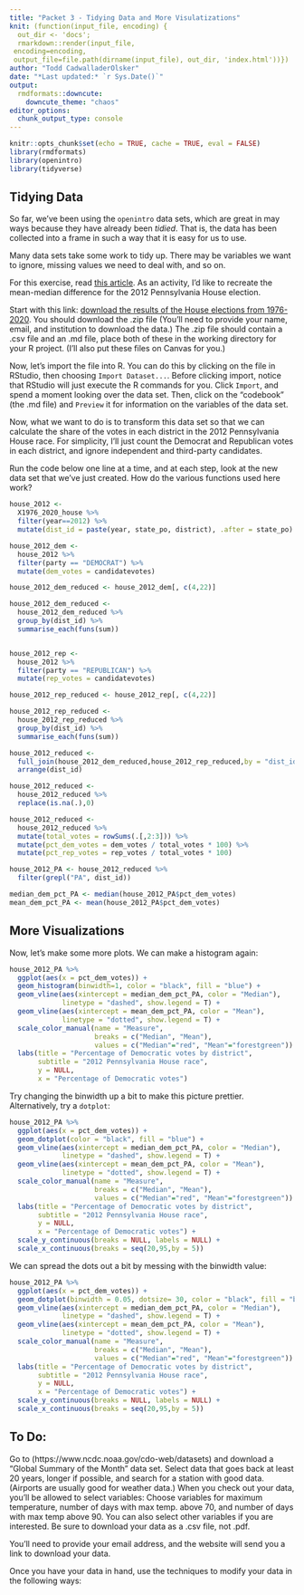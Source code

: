 ```yaml
---
title: "Packet 3 - Tidying Data and More Visulatizations"
knit: (function(input_file, encoding) {
  out_dir <- 'docs';
  rmarkdown::render(input_file,
 encoding=encoding,
 output_file=file.path(dirname(input_file), out_dir, 'index.html'))})
author: "Todd CadwalladerOlsker"
date: "*Last updated:* `r Sys.Date()`"
output:
  rmdformats::downcute:
    downcute_theme: "chaos"
editor_options: 
  chunk_output_type: console
---
```


```r
knitr::opts_chunk$set(echo = TRUE, cache = TRUE, eval = FALSE)
library(rmdformats)
library(openintro)
library(tidyverse)
```

## Tidying Data

So far, we've been using the `openintro` data sets, which are great in may ways because they have already been *tidied*. That is, the data has been collected into a frame in such a way that it is easy for us to use.

Many data sets take some work to tidy up. There may be variables we want to ignore, missing values we need to deal with, and so on. 

For this exercise, read [this article](https://web.archive.org/web/20160223192726/https://www.nytimes.com/2015/12/06/opinion/sunday/let-math-save-our-democracy.html). As an activity, I'd like to  recreate the mean-median difference for the 2012 Pennsylvania House election.

Start with this link: [download the results of the House elections from 1976-2020](https://dataverse.harvard.edu/dataset.xhtml?persistentId=doi:10.7910/DVN/IG0UN2). You should download the .zip file (You'll need to provide your name, email, and institution to download the data.) The .zip file should contain a .csv file and an .md file, place both of these in the working directory for your R project. (I'll also put these files on Canvas for you.)

Now, let's import the file into R. You can do this by clicking on the file in RStudio, then choosing `Import Dataset...`. Before clicking import, notice that RStudio will just execute the R commands for you. Click `Import`, and spend a moment looking over the data set. Then, click on the "codebook" (the .md file) and `Preview` it for information on the variables of the data set. 

Now, what we want to do is to transform this data set so that we can calculate the share of the votes in each district in the 2012 Pennsylvania House race. For simplicity, I'll just count the Democrat and Republican votes in each district, and ignore independent and third-party candidates.

Run the code below one line at a time, and at each step, look at the new data set that we've just created. How do the various functions used here work?

```r
house_2012 <- 
  X1976_2020_house %>% 
  filter(year==2012) %>% 
  mutate(dist_id = paste(year, state_po, district), .after = state_po)

house_2012_dem <- 
  house_2012 %>%
  filter(party == "DEMOCRAT") %>% 
  mutate(dem_votes = candidatevotes)

house_2012_dem_reduced <- house_2012_dem[, c(4,22)]

house_2012_dem_reduced <- 
  house_2012_dem_reduced %>%
  group_by(dist_id) %>%
  summarise_each(funs(sum))


house_2012_rep <- 
  house_2012 %>%
  filter(party == "REPUBLICAN") %>% 
  mutate(rep_votes = candidatevotes)

house_2012_rep_reduced <- house_2012_rep[, c(4,22)]

house_2012_rep_reduced <- 
  house_2012_rep_reduced %>%
  group_by(dist_id) %>%
  summarise_each(funs(sum))

house_2012_reduced <- 
  full_join(house_2012_dem_reduced,house_2012_rep_reduced,by = "dist_id") %>% 
  arrange(dist_id)

house_2012_reduced <- 
  house_2012_reduced %>% 
  replace(is.na(.),0)

house_2012_reduced <- 
  house_2012_reduced %>% 
  mutate(total_votes = rowSums(.[,2:3])) %>% 
  mutate(pct_dem_votes = dem_votes / total_votes * 100) %>% 
  mutate(pct_rep_votes = rep_votes / total_votes * 100)

house_2012_PA <- house_2012_reduced %>% 
  filter(grepl("PA", dist_id))

median_dem_pct_PA <- median(house_2012_PA$pct_dem_votes)
mean_dem_pct_PA <- mean(house_2012_PA$pct_dem_votes)
```

## More Visualizations

Now, let's make some more plots. We can make a histogram again:

```r
house_2012_PA %>% 
  ggplot(aes(x = pct_dem_votes)) +
  geom_histogram(binwidth=1, color = "black", fill = "blue") + 
  geom_vline(aes(xintercept = median_dem_pct_PA, color = "Median"), 
             linetype = "dashed", show.legend = T) +
  geom_vline(aes(xintercept = mean_dem_pct_PA, color = "Mean"), 
             linetype = "dotted", show.legend = T) +
  scale_color_manual(name = "Measure",
                     breaks = c("Median", "Mean"),
                     values = c("Median"="red", "Mean"="forestgreen")) +
  labs(title = "Percentage of Democratic votes by district",
       subtitle = "2012 Pennsylvania House race", 
       y = NULL,
       x = "Percentage of Democratic votes")
```

Try changing the binwidth up a bit to make this picture prettier. Alternatively, try a `dotplot`:

```r
house_2012_PA %>% 
  ggplot(aes(x = pct_dem_votes)) +
  geom_dotplot(color = "black", fill = "blue") + 
  geom_vline(aes(xintercept = median_dem_pct_PA, color = "Median"), 
             linetype = "dashed", show.legend = T) +
  geom_vline(aes(xintercept = mean_dem_pct_PA, color = "Mean"), 
             linetype = "dotted", show.legend = T) +
  scale_color_manual(name = "Measure",
                     breaks = c("Median", "Mean"),
                     values = c("Median"="red", "Mean"="forestgreen")) +
  labs(title = "Percentage of Democratic votes by district",
       subtitle = "2012 Pennsylvania House race", 
       y = NULL,
       x = "Percentage of Democratic votes") +
  scale_y_continuous(breaks = NULL, labels = NULL) +
  scale_x_continuous(breaks = seq(20,95,by = 5))
```

We can spread the dots out a bit by messing with the binwidth value:

```r
house_2012_PA %>% 
  ggplot(aes(x = pct_dem_votes)) +
  geom_dotplot(binwidth = 0.05, dotsize= 30, color = "black", fill = "blue") + 
  geom_vline(aes(xintercept = median_dem_pct_PA, color = "Median"), 
             linetype = "dashed", show.legend = T) +
  geom_vline(aes(xintercept = mean_dem_pct_PA, color = "Mean"), 
             linetype = "dotted", show.legend = T) +
  scale_color_manual(name = "Measure",
                     breaks = c("Median", "Mean"),
                     values = c("Median"="red", "Mean"="forestgreen")) +
  labs(title = "Percentage of Democratic votes by district",
       subtitle = "2012 Pennsylvania House race", 
       y = NULL,
       x = "Percentage of Democratic votes") +
  scale_y_continuous(breaks = NULL, labels = NULL) +
  scale_x_continuous(breaks = seq(20,95,by = 5))
```

## To Do: 

Go to (https://www.ncdc.noaa.gov/cdo-web/datasets) and download a "Global Summary of the Month" data set. Select data that goes back at least 20 years, longer if possible, and search for a station with good data. (Airports are usually good for weather data.) When you check out your data, you'll be allowed to select variables: Choose variables for maximum temperature, number of days with max temp. above 70, and number of days with max temp above 90. You can also select other variables if you are interested. Be sure to download your data as a .csv file, not .pdf.

You'll need to provide your email address, and the website will send you a link to download your data. 

Once you have your data in hand, use the techniques to modify your data in the following ways:
